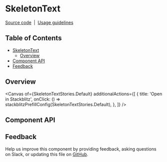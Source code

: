 
<Meta isTemplate />

# SkeletonText

[Source code](https://github.com/carbon-design-system/carbon/tree/main/packages/react/src/components/SkeletonText)
&nbsp;|&nbsp;
[Usage guidelines](https://www.carbondesignsystem.com/patterns/loading-pattern/#skeleton-states)

## Table of Contents

- [SkeletonText](#skeletontext)
  - [Overview](#overview)
- [Component API](#component-api)
- [Feedback](#feedback)

## Overview

<Canvas
  of={SkeletonTextStories.Default}
  additionalActions={[
    {
      title: 'Open in Stackblitz',
      onClick: () => stackblitzPrefillConfig(SkeletonTextStories.Default),
    },
  ]}
/>

## Component API

<ArgTypes />

## Feedback

Help us improve this component by providing feedback, asking questions on Slack,
or updating this file on
[GitHub](https://github.com/carbon-design-system/carbon/edit/main/packages/react/src/components/SkeletonText/SkeletonText.mdx).
